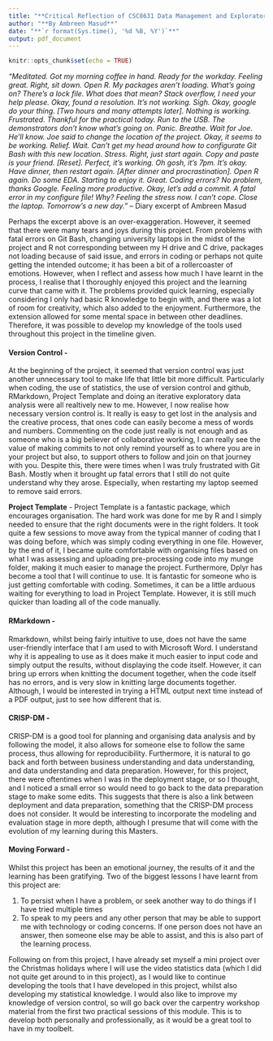 ```yaml
---
title: "**Critical Reflection of CSC8631 Data Management and Exploratory Data Analysis**"
author: "**By Ambreen Masud**"
date: "**`r format(Sys.time(), '%d %B, %Y')`**"
output: pdf_document
---
```


```r
knitr::opts_chunk$set(echo = TRUE)
```

*“Meditated. Got my morning coffee in hand. Ready for the workday. Feeling great. Right, sit down. Open R. My packages aren’t loading. What’s going on? There’s a lock file. What does that mean? Stack overflow, I need your help please. Okay, found a resolution. It’s not working. Sigh. Okay, google do your thing. [Two hours and many attempts later]. Nothing is working. Frustrated. Thankful for the practical today. Run to the USB. The demonstrators don’t know what’s going on. Panic. Breathe. Wait for Joe. He’ll know. Joe said to change the location of the project. Okay, it seems to be working. Relief. Wait. Can’t get my head around how to configurate Git Bash with this new location. Stress. Right, just start again. Copy and paste is your friend. [Reset]. Perfect, it’s working. Oh gosh, it’s 7pm. It’s okay. Have dinner, then restart again. [After dinner and procrastination]. Open R again. Do some EDA. Starting to enjoy it. Great. Coding errors? No problem, thanks Google. Feeling more productive. Okay, let’s add a commit. A fatal error in my configure file! Why? Feeling the stress now. I can’t cope. Close the laptop. Tomorrow’s a new day.”* -- Diary excerpt of Ambreen Masud


Perhaps the excerpt above is an over-exaggeration. However, it seemed that there were many tears and joys during this project. From problems with fatal errors on Git Bash, changing university laptops in the midst of the project and R not corresponding between my H drive and C drive, packages not loading because of said issue, and errors in coding or perhaps not quite getting the intended outcome; it has been a bit of a rollercoaster of emotions. However, when I reflect and assess how much I have learnt in the process, I realise that I thoroughly enjoyed this project and the learning curve that came with it. The problems provided quick learning, especially considering I only had basic R knowledge to begin with, and there was a lot of room for creativity, which also added to the enjoyment. Furthermore, the extension allowed for some mental space in between other deadlines. Therefore, it was possible to develop my knowledge of the tools used throughout this project in the timeline given.

#### **Version Control** - 

At the beginning of the project, it seemed that version control was just another unnecessary tool to make life that little bit more difficult. Particularly when coding, the use of statistics, the use of version control and github, RMarkdown, Project Template and doing an iterative exploratory data analysis were all realtively new to me. However, I now realise how necessary version control is. It really is easy to get lost in the analysis and the creative process, that ones code can easily become a mess of words and numbers. Commenting on the code just really is not enough and as someone who is a big believer of collaborative working, I can really see the value of making commits to not only remind yourself as to where you are in your project but also, to support others to follow and join on that journey with you. Despite this, there were times when I was truly frustrated with Git Bash. Mostly when it brought up fatal errors that I still do not quite understand why they arose. Especially, when restarting my laptop seemed to remove said errors.

**Project Template** - Project Template is a fantastic package, which encourages organisation. The hard work was done for me by R and I simply needed to ensure that the right documents were in the right folders. It took quite a few sessions to move away from the typical manner of coding that I was doing before, which was simply coding everything in one file. However, by the end of it, I became quite comfortable with organising files based on what I was assessing and uploading pre-processing code into my munge folder, making it much easier to manage the project. Furthermore, Dplyr has become a tool that I will continue to use. It is fantastic for someone who is just getting comfortable with coding. Sometimes, it can be a little arduous waiting for everything to load in Project Template. However, it is still much quicker than loading all of the code manually. 

#### **RMarkdown** - 

Rmarkdown, whilst being fairly intuitive to use, does not have the same user-friendly interface that I am used to with Microsoft Word. I understand why it is appealing to use as it does make it much easier to input code and simply output the results, without displaying the code itself. However, it can bring up errors when knitting the document together, when the code itself has no errors, and is very slow in knitting large documents together. Although, I would be interested in trying a HTML output next time instead of a PDF output, just to see how different that is. 

#### **CRISP-DM** - 

CRISP-DM is a good tool for planning and organising data analysis and by following the model, it also allows for someone else to follow the same process, thus allowing for reproducibility. Furthermore, it is natural to go back and forth between business understanding and data understanding, and data understanding and data preparation. However, for this project, there were oftentimes when I was in the deployment stage, or so I thought, and I noticed a small error so would need to go back to the data preparation stage to make some edits. This suggests that there is also a link between deployment and data preparation, something that the CRISP-DM process does not consider. It would be interesting to incorporate the modeling and evaluation stage in more depth, although I presume that will come with the evolution of my learning during this Masters.

#### **Moving Forward** - 

Whilst this project has been an emotional journey, the results of it and the learning has been gratifying. Two of the biggest lessons I have learnt from this project are: 

1. To persist when I have a problem, or seek another way to do things if I have tried multiple times 
2. To speak to my peers and any other person that may be able to support me with technology or coding concerns. If one person does not have an answer, then someone else may be able to assist, and this is also part of the learning process. 

Following on from this project, I have already set myself a mini project over the Christmas holidays where I will use the video statistics data (which I did not quite get around to in this project), as I would like to continue developing the tools that I have developed in this project, whilst also developing my statistical knowledge.  I would also like to improve my knowledge of version control, so will go back over the carpentry workshop material from the first two practical sessions of this module. This is to develop both personally and professionally, as it would be a great tool to have in my toolbelt. 
